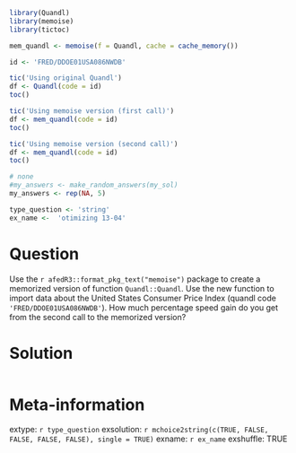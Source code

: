 ```r
library(Quandl)
library(memoise)
library(tictoc)

mem_quandl <- memoise(f = Quandl, cache = cache_memory())

id <- 'FRED/DDOE01USA086NWDB'

tic('Using original Quandl')
df <- Quandl(code = id)
toc()

tic('Using memoise version (first call)')
df <- mem_quandl(code = id)
toc()

tic('Using memoise version (second call)')
df <- mem_quandl(code = id)
toc()
```

```r
# none
#my_answers <- make_random_answers(my_sol)
my_answers <- rep(NA, 5)

type_question <- 'string'
ex_name <-  'otimizing 13-04'
```

Question
========

Use the `r afedR3::format_pkg_text("memoise")` package to create a memorized version of function `Quandl::Quandl`. Use the new function to import data about the United States Consumer Price Index (quandl code `'FRED/DDOE01USA086NWDB'`). How much percentage speed gain do you get from the second call to the memorized version?


Solution
================

```r
```


Meta-information
================
extype: `r type_question`
exsolution: `r mchoice2string(c(TRUE, FALSE, FALSE, FALSE, FALSE), single = TRUE)`
exname: `r ex_name`
exshuffle: TRUE


